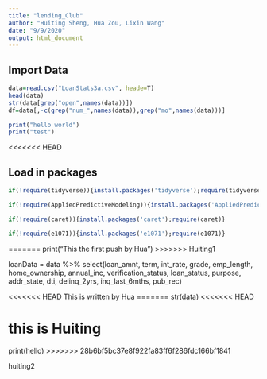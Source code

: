 ```yaml
---
title: "lending_Club"
author: "Huiting Sheng, Hua Zou, Lixin Wang"
date: "9/9/2020"
output: html_document
---
```


## Import Data
```r
data=read.csv("LoanStats3a.csv", heade=T)
head(data)
str(data[grep("open",names(data))])
df=data[,-c(grep("num_",names(data)),grep("mo",names(data)))]

print("hello world")
print("test")
```
<<<<<<< HEAD

## Load in packages
```r
if(!require(tidyverse)){install.packages('tidyverse');require(tidyverse)}

if(!require(AppliedPredictiveModeling)){install.packages('AppliedPredictiveModeling');require(AppliedPredictiveModeling)}

if(!require(caret)){install.packages('caret');require(caret)}

if(!require(e1071)){install.packages('e1071');require(e1071)}
```
=======
print("This the first push by Hua")
>>>>>>> Huiting1

loanData = data %>%
  select(loan_amnt, term, int_rate, grade, emp_length, home_ownership, annual_inc, verification_status, loan_status, purpose, addr_state, dti, delinq_2yrs, inq_last_6mths, pub_rec)

<<<<<<< HEAD
This is written by Hua
=======
str(data)
<<<<<<< HEAD

this is Huiting
=======
print(hello)
>>>>>>> 28b6bf5bc37e8f922fa83ff6f286fdc166bf1841

huiting2
